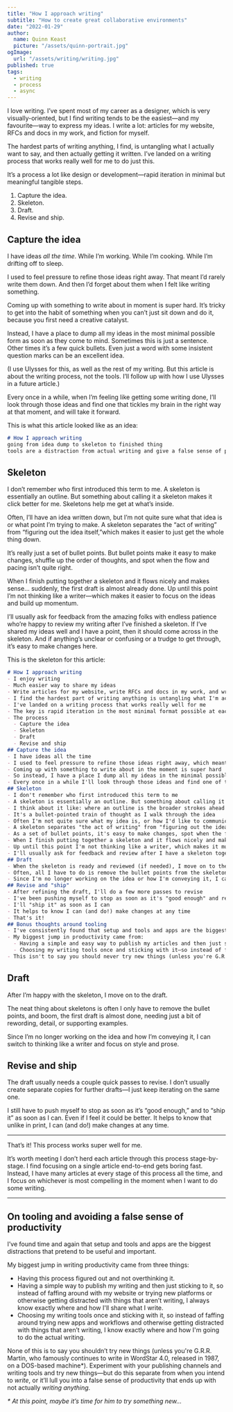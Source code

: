 ```yaml
---
title: "How I approach writing"
subtitle: "How to create great collaborative environments"
date: "2022-01-29"
author:
  name: Quinn Keast
  picture: "/assets/quinn-portrait.jpg"
ogImage:
  url: "/assets/writing/writing.jpg"
published: true
tags:
  - writing
  - process
  - async
---
```


I love writing. I’ve spent most of my career as a designer, which is very visually-oriented, but I find writing tends to be the easiest—and my favourite—way to express my ideas. I write a lot: articles for my website, RFCs and docs in my work, and fiction for myself.

The hardest parts of writing anything, I find, is untangling what I actually want to say, and then actually getting it written. I’ve landed on a writing process that works really well for me to do just this.

It’s a process a lot like design or development—rapid iteration in minimal but meaningful tangible steps.

1. Capture the idea.
2. Skeleton.
3. Draft.
4. Revise and ship.

## Capture the idea

I have ideas _all the time_. While I’m working. While I’m cooking. While I’m drifting off to sleep.

I used to feel pressure to refine those ideas right away. That meant I’d rarely write them down. And then I’d forget about them when I felt like writing something.

Coming up with something to write about in moment is super hard. It’s tricky to get into the habit of something when you can’t just sit down and do it, because you first need a creative catalyst.

Instead, I have a place to dump all my ideas in the most minimal possible form as soon as they come to mind. Sometimes this is just a sentence. Other times it’s a few quick bullets. Even just a word with some insistent question marks can be an excellent idea.

(I use Ulysses for this, as well as the rest of my writing. But this article is about the writing process, not the tools. I’ll follow up with how I use Ulysses in a future article.)

Every once in a while, when I’m feeling like getting some writing done, I’ll look through those ideas and find one that tickles my brain in the right way at that moment, and will take it forward.

This is what this article looked like as an idea:

```md
# How I approach writing
going from idea dump to skeleton to finished thing
tools are a distraction from actual writing and give a false sense of productivity
```

## Skeleton

I don’t remember who first introduced this term to me. A skeleton is essentially an outline. But something about calling it a skeleton makes it click better for me. Skeletons help me get at what’s inside.

Often, I’ll have an idea written down, but I’m not quite sure what that idea is or what point I’m trying to make. A skeleton separates the “act of writing” from “figuring out the idea itself,”which makes it easier to just get the whole thing down.

It’s really just a set of bullet points. But bullet points make it easy to make changes, shuffle up the order of thoughts, and spot when the flow and pacing isn’t quite right.

When I finish putting together a skeleton and it flows nicely and makes sense... suddenly, the first draft is almost already done. Up until this point I’m not thinking like a writer—which makes it easier to focus on the ideas and build up momentum.

I’ll usually ask for feedback from the amazing folks with endless patience who’re happy to review my writing after I’ve finished a skeleton. If I’ve shared my ideas well and I have a point, then it should come across in the skeleton. And if anything’s unclear or confusing or a trudge to get through, it’s easy to make changes here.

This is the skeleton for this article:

```md
# How I approach writing
- I enjoy writing
- Much easier way to share my ideas
- Write articles for my website, write RFCs and docs in my work, and write fiction for myself
- I find the hardest part of writing anything is untangling what I'm actually thinking and want to say
- I've landed on a writing process that works really well for me
- The key is rapid iteration in the most minimal format possible at each stage
- The process
  - Capture the idea
  - Skeleton
  - Draft
  - Revise and ship
## Capture the idea
- I have ideas all the time
- I used to feel pressure to refine those ideas right away, which meant that I'd rarely write them down, and then I'd forget about them when I wanted to write something
- Coming up with something to write about in the moment is super hard
- So instead, I have a place I dump all my ideas in the minimal possible form as soon as they come to mind (I use Ulysses for this, future article about how I use Ulysses to come)
- Every once in a while I'll look through those ideas and find one of them tickles my brain in the right way in that moment, and will take it forward
## Skeleton
- I don't remember who first introduced this term to me
- A skeleton is essentially an outline. But something about calling it a skeleton makes it click better for me.
- I think about it like: where an outline is the broader strokes ahead of writing, a skeleton is secretly writing the article
- It's a bullet-pointed train of thought as I walk through the idea
- Often I'm not quite sure what my idea is, or how I'd like to communicate it
- A skeleton separates "the act of writing" from "figuring out the idea," making it easier to just get the whole thing down
- As a set of bullet points, it's easy to make changes, spot when the flow and pacing isn't quite right, and reorder things altogether
- When I finish putting together a skeleton and it flows nicely and makes sense, and I'm confident in what I'm trying to say and how I'm saying it... suddenly, the first draft is almost already done
- Up until this point I'm not thinking like a writer, which makes it much easier to build momentum
- I'll usually ask for feedback and review after I have a skeleton together. If I've shared my ideas well, they should come across in the skeleton. If anything's unclear or confusing or if there's any pacing issues, it's super easy to make changes now
## Draft
- When the skeleton is ready and reviewed (if needed), I move on to the draft
- Often, all I have to do is remove the bullet points from the skeleton, and boom, first draft is almost done, and just needs a bit of rewording, detail, or examples
- Since I'm no longer working on the idea or how I'm conveying it, I can start thinking more like a writer and focus on style and prose
## Revise and "ship"
- After refining the draft, I'll do a few more passes to revise
- I've been pushing myself to stop as soon as it's "good enough" and resist the urge to keep polishing
- I'll "ship it" as soon as I can
- It helps to know I can (and do!) make changes at any time
- That's it!
## Bonus thoughts around tooling
- I've consistently found that setup and tools and apps are the biggest distractions that pretend to be useful and important
- My biggest jump in productivity came from:
  - Having a simple and easy way to publish my articles and then just sticking with it—so that instead of faffing around with my website or trying to choose where to write, I know exactly where and how I'll be publishing the article
  - Choosing my writing tools once and sticking with it—so instead of faffing around trying new apps and workflows, I know exactly how and where I'm going to go through the writing process that I know works for me 
- This isn't to say you should never try new things (unless you're G.R.R. Martin, who famously continues to write in a 19XX copy of Wordstar on a XYZ). Experiment with your your writing tool and try new things—but do so separate from when you intend to write, or it'll give you a false sense of productivity while you're not actually _writing anything_
```

## Draft

After I’m happy with the skeleton, I move on to the draft.

The neat thing about skeletons is often I only have to remove the bullet points, and boom, the first draft is almost done, needing just a bit of rewording, detail, or supporting examples.

Since I’m no longer working on the idea and how I’m conveying it, I can switch to thinking like a writer and focus on style and prose.

## Revise and ship

The draft usually needs a couple quick passes to revise. I don’t usually create separate copies for further drafts—I just keep iterating on the same one.

I still have to push myself to stop as soon as it’s “good enough,” and to “ship it” as soon as I can. Even if I feel it could be better.
It helps to know that unlike in print, I can (and do!) make changes at any time.

---

That’s it! This process works super well for me.

It’s worth meeting I don’t herd each article through this process stage-by-stage. I find focusing on a single article end-to-end gets boring fast. Instead, I have many articles at every stage of this process all the time, and I focus on whichever is most compelling in the moment when I want to do some writing.

---

## On tooling and avoiding a false sense of productivity

I’ve found time and again that setup and tools and apps are the biggest distractions that pretend to be useful and important.

My biggest jump in writing productivity came from three things:

- Having this process figured out and not overthinking it.
- Having a simple way to publish my writing and then just sticking to it, so instead of faffing around with my website or trying new platforms or otherwise getting distracted with things that aren’t writing, I always know exactly where and how I'll share what I write.
- Choosing my writing tools once and sticking with it, so instead of faffing around trying new apps and workflows and otherwise getting distracted with things that aren’t writing, I know exactly where and how I'm going to do the actual writing.

None of this is to say you shouldn’t try new things (unless you're G.R.R. Martin, who famously continues to write in WordStar 4.0, released in 1987, on a DOS-based machine*). Experiment with your publishing channels and writing tools and try new things—but do this separate from when you intend to _write_, or it’ll lull you into a false sense of productivity that ends up with not actually _writing anything_.


_\* At this point, maybe it’s time for him to try something new..._
